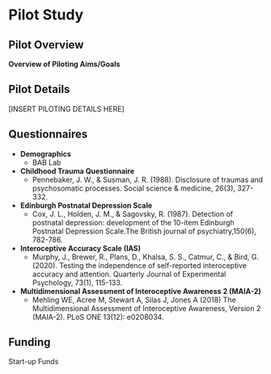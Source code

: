 # Pilot Study

## Pilot Overview 

**Overview of Piloting Aims/Goals**

## Pilot Details

[INSERT PILOTING DETAILS HERE]

## Questionnaires

- **Demographics**
  - BAB Lab

- **Childhood Trauma Questionnaire**
  - Pennebaker, J. W., & Susman, J. R. (1988). Disclosure of traumas and psychosomatic processes. Social science & medicine, 26(3), 327-332.

- **Edinburgh Postnatal Depression Scale**
  - Cox, J. L., Holden, J. M., & Sagovsky, R. (1987). Detection of postnatal depression: development of the 10-item Edinburgh Postnatal Depression Scale.The British journal of psychiatry,150(6), 782-786.

- **Interoceptive Accuracy Scale (IAS)**
  - Murphy, J., Brewer, R., Plans, D., Khalsa, S. S., Catmur, C., & Bird, G. (2020). Testing the independence of self-reported interoceptive accuracy and attention. Quarterly Journal of Experimental Psychology, 73(1), 115-133.

- **Multidimensional Assessment of Interoceptive Awareness 2 (MAIA-2)**
  - Mehling WE, Acree M, Stewart A, Silas J, Jones A (2018) The Multidimensional Assessment of Interoceptive Awareness, Version 2 (MAIA-2). PLoS ONE 13(12): e0208034.


## Funding
Start-up Funds
